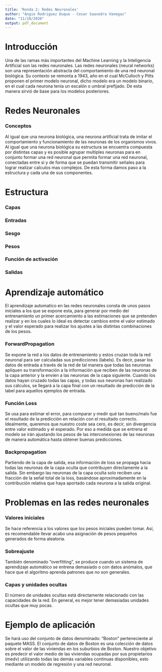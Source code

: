```yaml
---
title: 'Ronda 2: Redes Neuronales'
author: "Angie Rodriguez Duque - Cesar Saavedra Vanegas"
date: "11/10/2020"
output: pdf_document
---
```


# Introducción
Una de las ramas más importantes del Machine Learning y la Inteligencia Artificial son las redes neuronales. Las redes neuronales (neural networks) son una representación abstracta del comportamiento de una red neuronal biológica. Su contexto se remonta a 1943, año en el cual McCulloch y Pitts proponen el primer modelo neuronal, dicho modelo era un modelo binario, en el cual cada neurona tenía un escalón o umbral prefijado. De esta manera sirvió de base para los modelos posteriores.

# Redes Neuronales

### Conceptos

Al igual que una neurona biológica, una neurona artificial trata de imitar el comportamiento y funcionamiento de las neuronas de los organismos vivos. Al igual que una neurona biológica su estructura se encuentra compuesta por distintas capas y es posible agrupar multiples neuronas para en conjunto formar una red neuronal que permita formar una red neuronal, conectadas entre si y de forma que se puedan transmitir señales para lograr realizar calculos mas complejos. De esta forma damos paso a la estructura y cada una de sus componentes.

# Estructura

### Capas

### Entradas

### Sesgo

### Pesos

### Función de activación

### Salidas

# Aprendizaje automático
El aprendizaje automatico en las redes neuronales consta de unos pasos iniciales a los que se expone esta, para generar por medio del entrenamiento un primer acercamiento a las estimaciones que se pretenden realizar y en los cuales lo ideal es detectar cambios entre el valor estimado y el valor esperado para realizar los ajustes a las distintas combinaciones de los pesos.

### ForwardPropagation
Se expone la red a los datos de entrenamiento y estos cruzan toda la red neuronal para ser calculadas sus predicciones (labels). Es decir, pasar los datos de entrada a través de la red de tal manera que todas las neuronas apliquen su transformación a la información que reciben de las neuronas de la capa anterior y la envíen a las neuronas de la capa siguiente. Cuando los datos hayan cruzado todas las capas, y todas sus neuronas han realizado sus cálculos, se llegará a la capa final con un resultado de predicción de la label para aquellos ejemplos de entrada. 

### Función Loss
Se usa para estimar el error, para comparar y medir qué tan bueno/malo fue el resultado de la predicción en relación con el resultado correcto. Idealmente, queremos que nuestro coste sea cero, es decir, sin divergencia entre valor estimado y el esperado. Por eso a medida que se entrena el modelo se irán ajustando los pesos de las interconexiones de las neuronas de manera automática hasta obtener buenas predicciones.

### Backpropagation
Partiendo de la capa de salida, esa información de loss se propaga hacia todas las neuronas de la capa oculta que contribuyen directamente a la salida. Sin embargo las neuronas de la capa oculta solo reciben una fracción de la señal total de la loss, basándose aproximadamente en la contribución relativa que haya aportado cada neurona a la salida original.

# Problemas en las redes neuronales

### Valores iniciales
Se hace referencia a los valores que los pesos iniciales pueden tomar. Así, es recomendable llevar acabo una asignación de pesos pequeños generados de forma aleatoria.

### Sobreajuste
También denominado "overfitting", se produce cuando un sistema de aprendizaje automático se entrena demasiado o con datos anómalos, que hace que el algoritmo aprenda patrones que no son generales.

### Capas y unidades ocultas
El número de unidades ocultas está directamente relacionado con las capacidades de la red. En general, es mejor tener demasiadas unidades ocultas que muy pocas.

# Ejemplo de aplicación

Se hará uso del conjunto de datos denominado: "Boston" perteneciente al paquete MASS. El conjunto de datos de Boston es una colección de datos sobre el valor de las viviendas en los suburbios de Boston. Nuestro objetivo es predecir el valor medio de las viviendas ocupadas por sus propietarios (medv) utilizando todas las demás variables continuas disponibles, esto mediante un modelo de regresión y una red neuronal.

